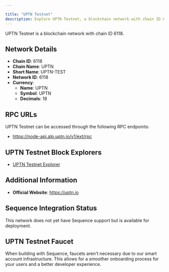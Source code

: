 ```yaml
---

title: "UPTN Testnet"
description: Explore UPTN Testnet, a blockchain network with chain ID 6118. Learn about its native currency, UPTN, and how to interact with the network.
---
```




UPTN Testnet is a blockchain network with chain ID 6118.

## Network Details

- **Chain ID**: 6118
- **Chain Name**: UPTN
- **Short Name**: UPTN-TEST
- **Network ID**: 6118
- **Currency**: 
  - **Name**: UPTN
  - **Symbol**: UPTN
  - **Decimals**: 18

## RPC URLs

UPTN Testnet can be accessed through the following RPC endpoints:

- https://node-api.alp.uptn.io/v1/ext/rpc

## UPTN Testnet Block Explorers

- [UPTN Testnet Explorer](https://testnet.explorer.uptn.io)

## Additional Information

- **Official Website**: https://uptn.io

## Sequence Integration Status

This network does not yet have Sequence support but is available for deployment.

## UPTN Testnet Faucet

When building with Sequence, faucets aren't necessary due to our smart account infrastructure. This allows for a smoother onboarding process for your users and a better developer experience.
